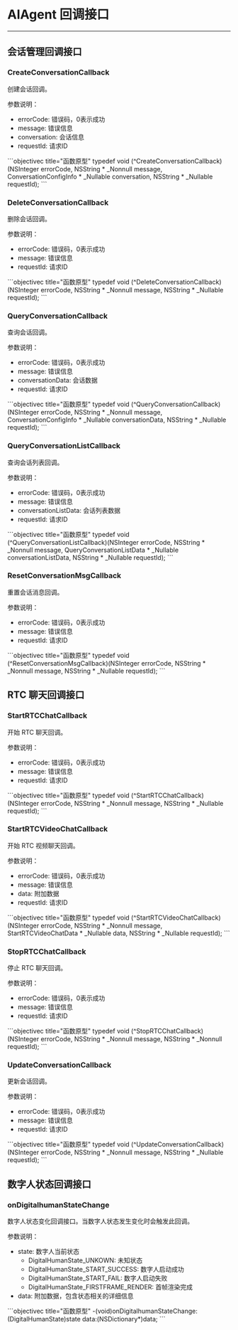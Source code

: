 # AIAgent 回调接口

--- 

## 会话管理回调接口

### CreateConversationCallback

创建会话回调。

参数说明：
- errorCode: 错误码，0表示成功
- message: 错误信息
- conversation: 会话信息
- requestId: 请求ID

<CodeGroup>
```objectivec title="函数原型"
typedef void (^CreateConversationCallback)(NSInteger errorCode, NSString * _Nonnull message, ConversationConfigInfo * _Nullable conversation, NSString * _Nullable requestId);
```
</CodeGroup>

### DeleteConversationCallback

删除会话回调。

参数说明：
- errorCode: 错误码，0表示成功
- message: 错误信息
- requestId: 请求ID

<CodeGroup>
```objectivec title="函数原型"
typedef void (^DeleteConversationCallback)(NSInteger errorCode, NSString * _Nonnull message, NSString * _Nullable requestId);
```
</CodeGroup>

### QueryConversationCallback

查询会话回调。

参数说明：
- errorCode: 错误码，0表示成功
- message: 错误信息
- conversationData: 会话数据
- requestId: 请求ID

<CodeGroup>
```objectivec title="函数原型"
typedef void (^QueryConversationCallback)(NSInteger errorCode, NSString * _Nonnull message, ConversationConfigInfo * _Nullable conversationData, NSString * _Nullable requestId);
```
</CodeGroup>

### QueryConversationListCallback

查询会话列表回调。

参数说明：
- errorCode: 错误码，0表示成功
- message: 错误信息
- conversationListData: 会话列表数据
- requestId: 请求ID

<CodeGroup>
```objectivec title="函数原型"
typedef void (^QueryConversationListCallback)(NSInteger errorCode, NSString * _Nonnull message, QueryConversationListData * _Nullable conversationListData, NSString * _Nullable requestId);
```
</CodeGroup>

### ResetConversationMsgCallback

重置会话消息回调。

参数说明：
- errorCode: 错误码，0表示成功
- message: 错误信息
- requestId: 请求ID

<CodeGroup>
```objectivec title="函数原型"
typedef void (^ResetConversationMsgCallback)(NSInteger errorCode, NSString * _Nonnull message, NSString * _Nullable requestId);
```
</CodeGroup>

## RTC 聊天回调接口

### StartRTCChatCallback

开始 RTC 聊天回调。

参数说明：
- errorCode: 错误码，0表示成功
- message: 错误信息
- requestId: 请求ID

<CodeGroup>
```objectivec title="函数原型"
typedef void (^StartRTCChatCallback)(NSInteger errorCode, NSString * _Nonnull message, NSString * _Nullable requestId);
```
</CodeGroup>

### StartRTCVideoChatCallback

开始 RTC 视频聊天回调。

参数说明：
- errorCode: 错误码，0表示成功
- message: 错误信息
- data: 附加数据
- requestId: 请求ID

<CodeGroup>
```objectivec title="函数原型"
typedef void (^StartRTCVideoChatCallback)(NSInteger errorCode, NSString * _Nonnull message, StartRTCVideoChatData * _Nullable data, NSString * _Nullable requestId);
```
</CodeGroup>

### StopRTCChatCallback

停止 RTC 聊天回调。

参数说明：
- errorCode: 错误码，0表示成功
- message: 错误信息
- requestId: 请求ID

<CodeGroup>
```objectivec title="函数原型"
typedef void (^StopRTCChatCallback)(NSInteger errorCode, NSString * _Nonnull message, NSString * _Nonnull requestId);
```
</CodeGroup>

### UpdateConversationCallback

更新会话回调。

参数说明：
- errorCode: 错误码，0表示成功
- message: 错误信息
- requestId: 请求ID

<CodeGroup>
```objectivec title="函数原型"
typedef void (^UpdateConversationCallback)(NSInteger errorCode, NSString * _Nonnull message, NSString * _Nullable requestId);
```
</CodeGroup>

## 数字人状态回调接口

### onDigitalhumanStateChange

数字人状态变化回调接口。当数字人状态发生变化时会触发此回调。

参数说明：
- state: 数字人当前状态
  - DigitalHumanState_UNKOWN: 未知状态
  - DigitalHumanState_START_SUCCESS: 数字人启动成功
  - DigitalHumanState_START_FAIL: 数字人启动失败
  - DigitalHumanState_FIRSTFRAME_RENDER: 首帧渲染完成
- data: 附加数据，包含状态相关的详细信息

<CodeGroup>
```objectivec title="函数原型"
-(void)onDigitalhumanStateChange:(DigitalHumanState)state
                            data:(NSDictionary*)data;
```
</CodeGroup>

